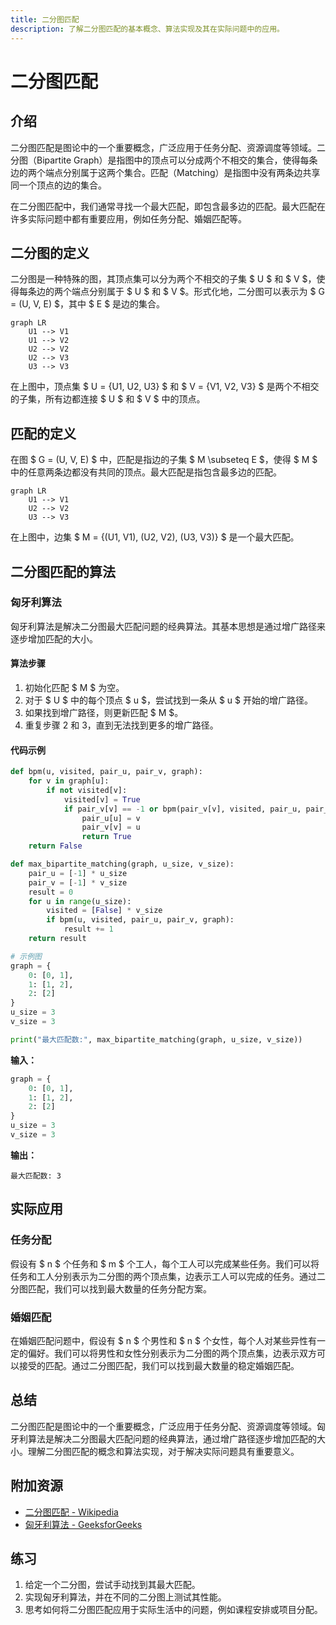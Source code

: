 ```yaml
---
title: 二分图匹配
description: 了解二分图匹配的基本概念、算法实现及其在实际问题中的应用。
---
```


# 二分图匹配

## 介绍

二分图匹配是图论中的一个重要概念，广泛应用于任务分配、资源调度等领域。二分图（Bipartite Graph）是指图中的顶点可以分成两个不相交的集合，使得每条边的两个端点分别属于这两个集合。匹配（Matching）是指图中没有两条边共享同一个顶点的边的集合。

在二分图匹配中，我们通常寻找一个最大匹配，即包含最多边的匹配。最大匹配在许多实际问题中都有重要应用，例如任务分配、婚姻匹配等。

## 二分图的定义

二分图是一种特殊的图，其顶点集可以分为两个不相交的子集 $ U $ 和 $ V $，使得每条边的两个端点分别属于 $ U $ 和 $ V $。形式化地，二分图可以表示为 $ G = (U, V, E) $，其中 $ E $ 是边的集合。

```mermaid
graph LR
    U1 --> V1
    U1 --> V2
    U2 --> V2
    U2 --> V3
    U3 --> V3
```

在上图中，顶点集 $ U = \{U1, U2, U3\} $ 和 $ V = \{V1, V2, V3\} $ 是两个不相交的子集，所有边都连接 $ U $ 和 $ V $ 中的顶点。

## 匹配的定义

在图 $ G = (U, V, E) $ 中，匹配是指边的子集 $ M \subseteq E $，使得 $ M $ 中的任意两条边都没有共同的顶点。最大匹配是指包含最多边的匹配。

```mermaid
graph LR
    U1 --> V1
    U2 --> V2
    U3 --> V3
```

在上图中，边集 $ M = \{(U1, V1), (U2, V2), (U3, V3)\} $ 是一个最大匹配。

## 二分图匹配的算法

### 匈牙利算法

匈牙利算法是解决二分图最大匹配问题的经典算法。其基本思想是通过增广路径来逐步增加匹配的大小。

#### 算法步骤

1. 初始化匹配 $ M $ 为空。
2. 对于 $ U $ 中的每个顶点 $ u $，尝试找到一条从 $ u $ 开始的增广路径。
3. 如果找到增广路径，则更新匹配 $ M $。
4. 重复步骤 2 和 3，直到无法找到更多的增广路径。

#### 代码示例

```python
def bpm(u, visited, pair_u, pair_v, graph):
    for v in graph[u]:
        if not visited[v]:
            visited[v] = True
            if pair_v[v] == -1 or bpm(pair_v[v], visited, pair_u, pair_v, graph):
                pair_u[u] = v
                pair_v[v] = u
                return True
    return False

def max_bipartite_matching(graph, u_size, v_size):
    pair_u = [-1] * u_size
    pair_v = [-1] * v_size
    result = 0
    for u in range(u_size):
        visited = [False] * v_size
        if bpm(u, visited, pair_u, pair_v, graph):
            result += 1
    return result

# 示例图
graph = {
    0: [0, 1],
    1: [1, 2],
    2: [2]
}
u_size = 3
v_size = 3

print("最大匹配数:", max_bipartite_matching(graph, u_size, v_size))
```

**输入：**

```python
graph = {
    0: [0, 1],
    1: [1, 2],
    2: [2]
}
u_size = 3
v_size = 3
```

**输出：**

```
最大匹配数: 3
```

## 实际应用

### 任务分配

假设有 $ n $ 个任务和 $ m $ 个工人，每个工人可以完成某些任务。我们可以将任务和工人分别表示为二分图的两个顶点集，边表示工人可以完成的任务。通过二分图匹配，我们可以找到最大数量的任务分配方案。

### 婚姻匹配

在婚姻匹配问题中，假设有 $ n $ 个男性和 $ n $ 个女性，每个人对某些异性有一定的偏好。我们可以将男性和女性分别表示为二分图的两个顶点集，边表示双方可以接受的匹配。通过二分图匹配，我们可以找到最大数量的稳定婚姻匹配。

## 总结

二分图匹配是图论中的一个重要概念，广泛应用于任务分配、资源调度等领域。匈牙利算法是解决二分图最大匹配问题的经典算法，通过增广路径逐步增加匹配的大小。理解二分图匹配的概念和算法实现，对于解决实际问题具有重要意义。

## 附加资源

- [二分图匹配 - Wikipedia](https://en.wikipedia.org/wiki/Matching_(graph_theory))
- [匈牙利算法 - GeeksforGeeks](https://www.geeksforgeeks.org/maximum-bipartite-matching/)

## 练习

1. 给定一个二分图，尝试手动找到其最大匹配。
2. 实现匈牙利算法，并在不同的二分图上测试其性能。
3. 思考如何将二分图匹配应用于实际生活中的问题，例如课程安排或项目分配。